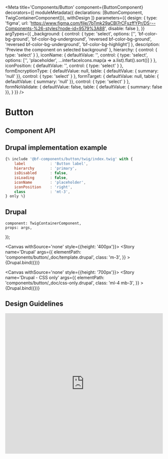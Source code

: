 

<Meta
    title='Components/Button'
    component={ButtonComponent}
    decorators={[
        moduleMetadata({ declarations: [ButtonComponent, TwigContainerComponent]}),
        withDesign
    ]}
    parameters={{
        design: {
            type: 'figma',
            url: 'https://www.figma.com/file/7bTmk29aCBl7rCFszffYPr/DS---Components-%26-styles?node-id=9579%3A88',
            disable: false
        },
    }}
    argTypes={{
        _background: {
            control: {
                type: 'select',
                options: ['', 'bf-color-bg-ground', 'bf-color-bg-underground', 'reversed bf-color-bg-ground', 'reversed bf-color-bg-underground', 'bf-color-bg-highlight']
            },
            description: 'Preview the component on selected background'
        },
        hierarchy: {
            control: { type: 'select' }
        },
        iconName: {
            defaultValue: '',
            control: {
                type: 'select',
                options: ['', 'placeholder', ...interfaceIcons.map(a => a.list).flat().sort()]
            }
        },
        iconPosition: {
            defaultValue: '',
            control: { type: 'select' }
        },
        formEncryptionType: {
            defaultValue: null,
            table: { defaultValue: { summary: 'null' }},
            control: { type: 'select' }
        },
        formTarget: {
            defaultValue: null,
            table: { defaultValue: { summary: 'null' }},
            control: { type: 'select' }
        },
        formNoValidate: {
            defaultValue: false,
            table: { defaultValue: { summary: false }},
        }
    }}
/>

# Button

## Component API

<Props of={ButtonComponent} />

## Drupal implementation example

```jsx
{% include '@bf-components/button/twig/index.twig' with {
    label           : 'Button label',
    hierarchy       : 'primary',
    isDisabled      : false,
    isLoading       : false,
    iconName        : 'placeholder',
    iconPosition    : 'right',
    class           : 'mt-3',
} only %}
```

## Drupal

    component: TwigContainerComponent,
    props: args,
});

<Canvas withSource='none' style={{height: '400px'}}>
    <Story
        name='Drupal'
        args={{
            elementPath: 'components/button/_doc/template.drupal',
            class: 'm-3',
        }}
    >
        {Drupal.bind({})}
    </Story>
</Canvas>


<Canvas withSource='none' style={{height: '700px'}}>
    <Story
        name='Drupal - CSS only'
        args={{
            elementPath: 'components/button/_doc/css-only.drupal',
            class: 'ml-4 mb-3',
        }}
    >
        {Drupal.bind({})}
    </Story>
</Canvas>

## Design Guidelines

<iframe width='100%' height='450' src='https://www.figma.com/embed?embed_host=share&url=https%3A%2F%2Fwww.figma.com%2Ffile%2F7bTmk29aCBl7rCFszffYPr%2FDS---Components-%2526-styles%3Fnode-id%3D9579%253A88' frameBorder='0' allowFullScreen></iframe>